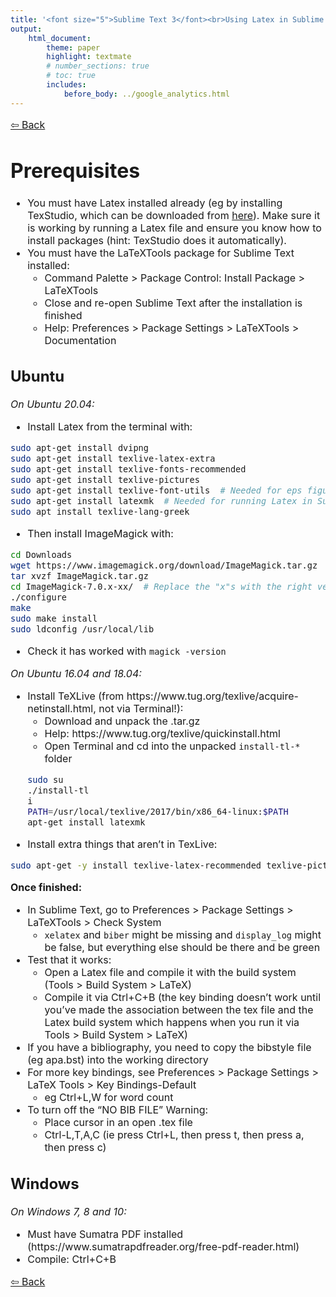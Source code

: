 ```yaml
---
title: '<font size="5">Sublime Text 3</font><br>Using Latex in Sublime Text'
output:
    html_document:
        theme: paper
        highlight: textmate
        # number_sections: true
        # toc: true
        includes:
            before_body: ../google_analytics.html
---
```

<font size="3">

[⇦ Back](../sublime_text.html)

Prerequisites {.tabset}
=============
- You must have Latex installed already (eg by installing TexStudio, which can be downloaded from [here](https://www.texstudio.org/)). Make sure it is working by running a Latex file and ensure you know how to install packages (hint: TexStudio does it automatically).
- You must have the LaTeXTools package for Sublime Text installed:
    - Command Palette > Package Control: Install Package > LaTeXTools
    - Close and re-open Sublime Text after the installation is finished
    - Help: Preferences > Package Settings > LaTeXTools > Documentation

Ubuntu
------

*On Ubuntu 20.04:*

- Install Latex from the terminal with:

```bash
sudo apt-get install dvipng
sudo apt-get install texlive-latex-extra
sudo apt-get install texlive-fonts-recommended
sudo apt-get install texlive-pictures
sudo apt-get install texlive-font-utils  # Needed for eps figures to work
sudo apt-get install latexmk  # Needed for running Latex in Sublime Text
sudo apt install texlive-lang-greek
```

- Then install ImageMagick with:

```bash
cd Downloads
wget https://www.imagemagick.org/download/ImageMagick.tar.gz
tar xvzf ImageMagick.tar.gz
cd ImageMagick-7.0.x-xx/  # Replace the "x"s with the right version numbers
./configure
make
sudo make install
sudo ldconfig /usr/local/lib
```

- Check it has worked with `magick -version`

*On Ubuntu 16.04 and 18.04:*

- Install TeXLive (from https://www.tug.org/texlive/acquire-netinstall.html, not via Terminal!):
    + Download and unpack the .tar.gz
    + Help: https://www.tug.org/texlive/quickinstall.html
    + Open Terminal and cd into the unpacked `install-tl-*` folder
    ```bash
    sudo su
    ./install-tl
    i
    PATH=/usr/local/texlive/2017/bin/x86_64-linux:$PATH
    apt-get install latexmk
    ```
- Install extra things that aren't in TexLive:
```bash
sudo apt-get -y install texlive-latex-recommended texlive-pictures texlive-latex-extra
```

**Once finished:**

- In Sublime Text, go to Preferences > Package Settings > LaTeXTools > Check System
    - `xelatex` and `biber` might be missing and `display_log` might be false, but everything else should be there and be green
- Test that it works:
    - Open a Latex file and compile it with the build system (Tools > Build System > LaTeX)
    - Compile it via Ctrl+C+B (the key binding doesn't work until you've made the association between the tex file and the Latex build system which happens when you run it via Tools > Build System > LaTeX)
- If you have a bibliography, you need to copy the bibstyle file (eg apa.bst) into the working directory
- For more key bindings, see Preferences > Package Settings > LaTeX Tools > Key Bindings-Default
    - eg Ctrl+L,W for word count
- To turn off the "NO BIB FILE" Warning:
    - Place cursor in an open .tex file
    - Ctrl-L,T,A,C (ie press Ctrl+L, then press t, then press a, then press c)

Windows
-------
*On Windows 7, 8 and 10:*

- Must have Sumatra PDF installed (https://www.sumatrapdfreader.org/free-pdf-reader.html)
- Compile: Ctrl+C+B

[⇦ Back](../sublime_text.html)

</font>
